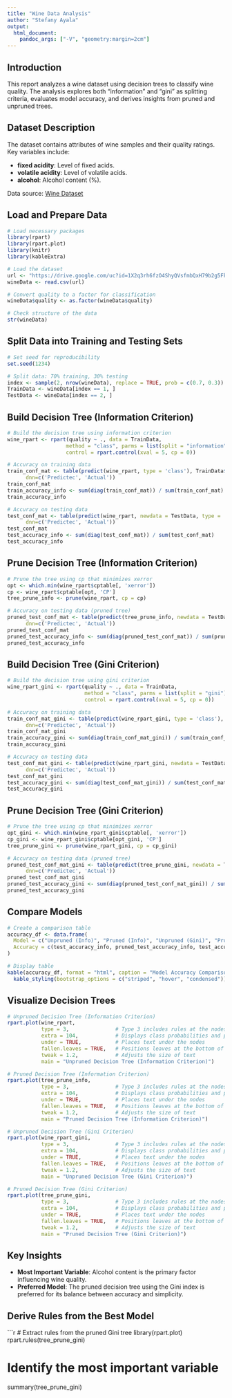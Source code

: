 ```yaml
---
title: "Wine Data Analysis"
author: "Stefany Ayala"
output:
  html_document:
    pandoc_args: ["-V", "geometry:margin=2cm"]
---
```


## Introduction
This report analyzes a wine dataset using decision trees to classify wine quality. The analysis explores both "information" and "gini" as splitting criteria, evaluates model accuracy, and derives insights from pruned and unpruned trees.

## Dataset Description
The dataset contains attributes of wine samples and their quality ratings. Key variables include:

- **fixed acidity**: Level of fixed acids.
- **volatile acidity**: Level of volatile acids.
- **alcohol**: Alcohol content (%).

Data source: [Wine Dataset](https://archive.ics.uci.edu/ml/datasets/Wine+Quality)

## Load and Prepare Data
```r
# Load necessary packages
library(rpart)
library(rpart.plot)
library(knitr)
library(kableExtra)

# Load the dataset
url <- "https://drive.google.com/uc?id=1X2q3rh6fzO4ShyQVsfmbQxH79b2g5Fk3&export=download"
wineData <- read.csv(url)

# Convert quality to a factor for classification
wineData$quality <- as.factor(wineData$quality)

# Check structure of the data
str(wineData)
```

## Split Data into Training and Testing Sets
```r
# Set seed for reproducibility
set.seed(1234)

# Split data: 70% training, 30% testing
index <- sample(2, nrow(wineData), replace = TRUE, prob = c(0.7, 0.3))
TrainData <- wineData[index == 1, ]
TestData <- wineData[index == 2, ]
```

## Build Decision Tree (Information Criterion)
```r
# Build the decision tree using information criterion
wine_rpart <- rpart(quality ~ ., data = TrainData,
                   method = "class", parms = list(split = "information"),
                   control = rpart.control(xval = 5, cp = 0))

# Accuracy on training data
train_conf_mat <- table(predict(wine_rpart, type = 'class'), TrainData$quality,
      dnn=c('Predictec', 'Actual'))
train_conf_mat
train_accuracy_info <- sum(diag(train_conf_mat)) / sum(train_conf_mat)
train_accuracy_info

# Accuracy on testing data
test_conf_mat <- table(predict(wine_rpart, newdata = TestData, type = 'class'), TestData$quality,
      dnn=c('Predictec', 'Actual'))
test_conf_mat
test_accuracy_info <- sum(diag(test_conf_mat)) / sum(test_conf_mat)
test_accuracy_info
```

## Prune Decision Tree (Information Criterion)
```r
# Prune the tree using cp that minimizes xerror
opt <- which.min(wine_rpart$cptable[, 'xerror'])
cp <- wine_rpart$cptable[opt, 'CP']
tree_prune_info <- prune(wine_rpart, cp = cp)

# Accuracy on testing data (pruned tree)
pruned_test_conf_mat <- table(predict(tree_prune_info, newdata = TestData, type = 'class'), TestData$quality,
      dnn=c('Predictec', 'Actual'))
pruned_test_conf_mat
pruned_test_accuracy_info <- sum(diag(pruned_test_conf_mat)) / sum(pruned_test_conf_mat)
pruned_test_accuracy_info
```

## Build Decision Tree (Gini Criterion)
```r
# Build the decision tree using gini criterion
wine_rpart_gini <- rpart(quality ~ ., data = TrainData,
                         method = "class", parms = list(split = "gini"),
                         control = rpart.control(xval = 5, cp = 0))

# Accuracy on training data
train_conf_mat_gini <- table(predict(wine_rpart_gini, type = 'class'), TrainData$quality,
      dnn=c('Predictec', 'Actual'))
train_conf_mat_gini
train_accuracy_gini <- sum(diag(train_conf_mat_gini)) / sum(train_conf_mat_gini)
train_accuracy_gini

# Accuracy on testing data
test_conf_mat_gini <- table(predict(wine_rpart_gini, newdata = TestData, type = 'class'), TestData$quality,
      dnn=c('Predictec', 'Actual'))
test_conf_mat_gini
test_accuracy_gini <- sum(diag(test_conf_mat_gini)) / sum(test_conf_mat_gini)
test_accuracy_gini
```

## Prune Decision Tree (Gini Criterion)
```r
# Prune the tree using cp that minimizes xerror
opt_gini <- which.min(wine_rpart_gini$cptable[, 'xerror'])
cp_gini <- wine_rpart_gini$cptable[opt_gini, 'CP']
tree_prune_gini <- prune(wine_rpart_gini, cp = cp_gini)

# Accuracy on testing data (pruned tree)
pruned_test_conf_mat_gini <- table(predict(tree_prune_gini, newdata = TestData, type = 'class'), TestData$quality,
      dnn=c('Predictec', 'Actual'))
pruned_test_conf_mat_gini
pruned_test_accuracy_gini <- sum(diag(pruned_test_conf_mat_gini)) / sum(pruned_test_conf_mat_gini)
pruned_test_accuracy_gini
```

## Compare Models
```r
# Create a comparison table
accuracy_df <- data.frame(
  Model = c("Unpruned (Info)", "Pruned (Info)", "Unpruned (Gini)", "Pruned (Gini)"),
  Accuracy = c(test_accuracy_info, pruned_test_accuracy_info, test_accuracy_gini, pruned_test_accuracy_gini)
)

# Display table
kable(accuracy_df, format = "html", caption = "Model Accuracy Comparison") %>%
  kable_styling(bootstrap_options = c("striped", "hover", "condensed"))
```

## Visualize Decision Trees
```r
# Unpruned Decision Tree (Information Criterion)
rpart.plot(wine_rpart,
           type = 3,               # Type 3 includes rules at the nodes
           extra = 104,            # Displays class probabilities and percentages
           under = TRUE,           # Places text under the nodes
           fallen.leaves = TRUE,   # Positions leaves at the bottom of the tree
           tweak = 1.2,            # Adjusts the size of text
           main = "Unpruned Decision Tree (Information Criterion)")

# Pruned Decision Tree (Information Criterion)
rpart.plot(tree_prune_info,
           type = 3,               # Type 3 includes rules at the nodes
           extra = 104,            # Displays class probabilities and percentages
           under = TRUE,           # Places text under the nodes
           fallen.leaves = TRUE,   # Positions leaves at the bottom of the tree
           tweak = 1.2,            # Adjusts the size of text
           main = "Pruned Decision Tree (Information Criterion)")

# Unpruned Decision Tree (Gini Criterion)
rpart.plot(wine_rpart_gini,
           type = 3,               # Type 3 includes rules at the nodes
           extra = 104,            # Displays class probabilities and percentages
           under = TRUE,           # Places text under the nodes
           fallen.leaves = TRUE,   # Positions leaves at the bottom of the tree
           tweak = 1.2,            # Adjusts the size of text
           main = "Unpruned Decision Tree (Gini Criterion)")

# Pruned Decision Tree (Gini Criterion)
rpart.plot(tree_prune_gini,
           type = 3,               # Type 3 includes rules at the nodes
           extra = 104,            # Displays class probabilities and percentages
           under = TRUE,           # Places text under the nodes
           fallen.leaves = TRUE,   # Positions leaves at the bottom of the tree
           tweak = 1.2,            # Adjusts the size of text
           main = "Pruned Decision Tree (Gini Criterion)")
```

## Key Insights

- **Most Important Variable**: Alcohol content is the primary factor influencing wine quality.
- **Preferred Model**: The pruned decision tree using the Gini index is preferred for its balance between accuracy and simplicity.


## Derive Rules from the Best Model
```r
# Extract rules from the pruned Gini tree
library(rpart.plot)
rpart.rules(tree_prune_gini)

# Identify the most important variable
summary(tree_prune_gini)

